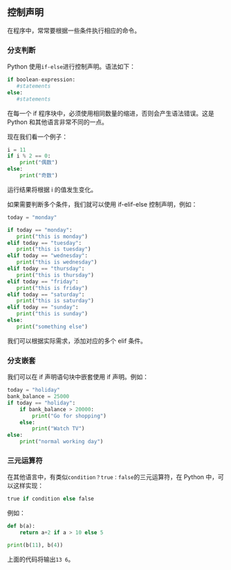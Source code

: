 ## 控制声明

在程序中，常常要根据一些条件执行相应的命令。

### 分支判断

Python 使用`if-else`进行控制声明。语法如下：

```python
if boolean-expression:
   #statements
else:
   #statements
```

在每一个 if 程序块中，必须使用相同数量的缩进，否则会产生语法错误。这是 Python 和其他语言非常不同的一点。

现在我们看一个例子：

```python
i = 11
if i % 2 == 0:
    print("偶数")
else:
    print("奇数")
```

运行结果将根据 i 的值发生变化。

如果需要判断多个条件，我们就可以使用 if-elif-else 控制声明，例如：

```python
today = "monday"

if today == "monday":
   print("this is monday")
elif today == "tuesday":
   print("this is tuesday")
elif today == "wednesday":
   print("this is wednesday")
elif today == "thursday":
   print("this is thursday")
elif today == "friday":
   print("this is friday")
elif today == "saturday":
   print("this is saturday")
elif today == "sunday":
   print("this is sunday")
else:
   print("something else")
```

我们可以根据实际需求，添加对应的多个 elif 条件。

### 分支嵌套

我们可以在 if 声明语句块中嵌套使用 if 声明。例如：

```python
today = "holiday"
bank_balance = 25000
if today == "holiday":
    if bank_balance > 20000:
        print("Go for shopping")
    else:
        print("Watch TV")
else:
    print("normal working day")
```

### 三元运算符

在其他语言中，有类似`condition？true：false`的三元运算符，在 Python 中，可以这样实现：

```python
true if condition else false
```

例如：

```python
def b(a):
    return a+2 if a > 10 else 5

print(b(11), b(4))
```

上面的代码将输出`13 6`。
